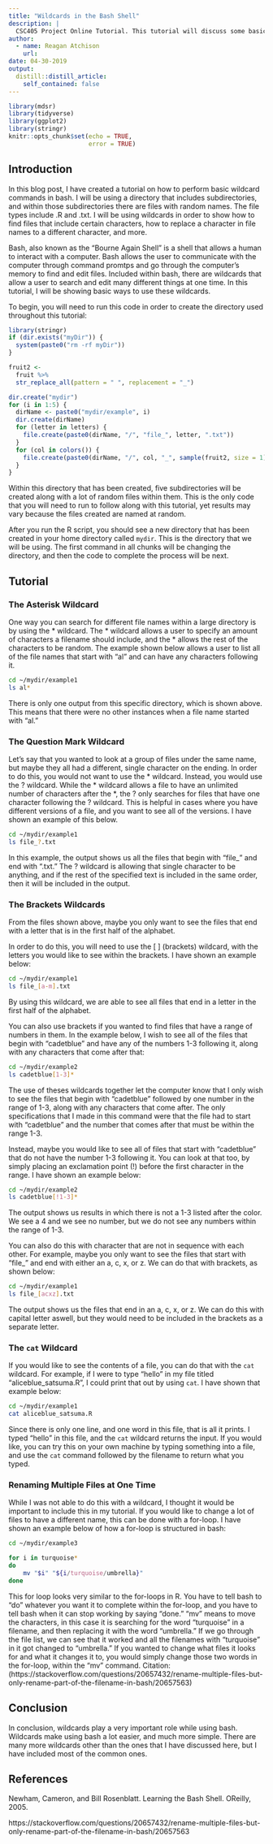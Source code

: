 ```yaml
---
title: "Wildcards in the Bash Shell"
description: |
  CSC405 Project Online Tutorial. This tutorial will discuss some basic wildcard     commands to use when you are using a large amount of files at one time.
author:
  - name: Reagan Atchison
    url: 
date: 04-30-2019
output:
  distill::distill_article:
    self_contained: false
---
```


```r
library(mdsr)
library(tidyverse)
library(ggplot2)
library(stringr)
knitr::opts_chunk$set(echo = TRUE,
                      error = TRUE)
```

## Introduction

In this blog post, I have created a tutorial on how to perform basic wildcard commands in bash. I will be using a directory that includes subdirectories, and within those subdirectories there are files with random names. The file types include .R and .txt. I will be using wildcards in order to show how to find files that include certain characters, how to replace a character in file names to a different character, and more.

Bash, also known as the "Bourne Again Shell" is a shell that allows a human to interact with a computer. Bash allows the user to communicate with the computer through command promtps and go through the computer's memory to find and edit files. Included within bash, there are wildcards that allow a user to search and edit many different things at one time. In this tutorial, I will be showing basic ways to use these wildcards.  

To begin, you will need to run this code in order to create the directory used throughout this tutorial:

```r
library(stringr)
if (dir.exists("myDir")) {
  system(paste0("rm -rf myDir"))
}

fruit2 <-
  fruit %>% 
  str_replace_all(pattern = " ", replacement = "_")

dir.create("mydir")
for (i in 1:5) {
  dirName <- paste0("mydir/example", i)
  dir.create(dirName)
  for (letter in letters) {
    file.create(paste0(dirName, "/", "file_", letter, ".txt"))
  }
  for (col in colors()) {
    file.create(paste0(dirName, "/", col, "_", sample(fruit2, size = 1), ".R"))
  }
}
```

Within this directory that has been created, five subdirectories will be created along with a lot of random files within them. This is the only code that you will need to run to follow along with this tutorial, yet results may vary because the files created are named at random. 

After you run the R script, you should see a new directory that has been created in your home directory called `mydir`. This is the directory that we will be using. The first command in all chunks will be changing the directory, and then the code to complete the process will be next.

## Tutorial

### The Asterisk Wildcard

One way you can search for different file names within a large directory is by using the * wildcard. The * wildcard allows a user to specify an amount of characters a filename should include, and the * allows the rest of the characters to be random. The example shown below allows a user to list all of the file names that start with "al" and can have any characters following it.

```bash
cd ~/mydir/example1
ls al*
```

There is only one output from this specific directory, which is shown above. This means that there were no other instances when a file name started with "al."

### The Question Mark Wildcard

Let's say that you wanted to look at a group of files under the same name, but maybe they all had a different, single character on the ending. In order to do this, you would not want to use the * wildcard. Instead, you would use the ? wildcard. While the * wildcard allows a file to have an unlimited number of characters after the *, the ? only searches for files that have one character following the ? wildcard. This is helpful in cases where you have different versions of a file, and you want to see all of the versions. I have shown an example of this below.

```bash
cd ~/mydir/example1
ls file_?.txt
```

In this example, the output shows us all the files that begin with "file_" and end with ".txt." The ? wildcard is allowing that single character to be anything, and if the rest of the specified text is included in the same order, then it will be included in the output.

### The Brackets Wildcards

From the files shown above, maybe you only want to see the files that end with a letter that is in the first half of the alphabet. 

In order to do this, you will need to use the [ ] (brackets) wildcard, with the letters you would like to see within the brackets. I have shown an example below:

```bash
cd ~/mydir/example1
ls file_[a-m].txt
```

By using this wildcard, we are able to see all files that end in a letter in the first half of the alphabet.

You can also use brackets if you wanted to find files that have a range of numbers in them. In the example below, I wish to see all of the files that begin with "cadetblue" and have any of the numbers 1-3 following it, along with any characters that come after that:

```bash
cd ~/mydir/example2
ls cadetblue[1-3]*
```

The use of theses wildcards together let the computer know that I only wish to see the files that begin with "cadetblue" followed by one number in the range of 1-3, along with any characters that come after. The only specifications that I made in this command were that the file had to start with "cadetblue" and the number that comes after that must be within the range 1-3.

Instead, maybe you would like to see all of files that start with "cadetblue" that do not have the number 1-3 following it. You can look at that too, by simply placing an exclamation point (!) before the first character in the range. I have shown an example below:

```bash
cd ~/mydir/example2
ls cadetblue[!1-3]*
```

The output shows us results in which there is not a 1-3 listed after the color. We see a 4 and we see no number, but we do not see any numbers within the range of 1-3.

You can also do this with character that are not in sequence with each other. For example, maybe you only want to see the files that start with "file_" and end with either an a, c, x, or z. We can do that with brackets, as shown below:

```bash
cd ~/mydir/example1
ls file_[acxz].txt
```

The output shows us the files that end in an a, c, x, or z. We can do this with capital letter aswell, but they would need to be included in the brackets as a separate letter.

### The `cat` Wildcard

If you would like to see the contents of a file, you can do that with the `cat` wildcard. For example, if I were to type "hello" in my file titled "aliceblue_satsuma.R", I could print that out by using `cat`. I have shown that example below:

```bash
cd ~/mydir/example1
cat aliceblue_satsuma.R
```

Since there is only one line, and one word in this file, that is all it prints. I typed "hello" in this file, and the `cat` wildcard returns the input. If you would like, you can try this on your own machine by typing something into a file, and use the `cat` command followed by the filename to return what you typed. 

### Renaming Multiple Files at One Time

While I was not able to do this with a wildcard, I thought it would be important to include this in my tutorial. If you would like to change a lot of files to have a different name, this can be done with a for-loop. I have shown an example below of how a for-loop is structured in bash:

```bash
cd ~/mydir/example3

for i in turquoise*
do
    mv "$i" "${i/turquoise/umbrella}"
done
```

This for loop looks very similar to the for-loops in R. You have to tell bash to  "do" whatever you want it to complete within the for-loop, and you have to tell bash when it can stop working by saying "done." "mv" means to move the characters, in this case it is searching for the word "turquoise" in a filename, and then replacing it with the word "umbrella." If we go through the file list, we can see that it worked and all the filenames with "turquoise" in it got changed to "umbrella." If you wanted to change what files it looks for and what it changes it to, you would simply change those two words in the for-loop, within the "mv" command. 
Citation:(https://stackoverflow.com/questions/20657432/rename-multiple-files-but-only-rename-part-of-the-filename-in-bash/20657563)



## Conclusion

In conclusion, wildcards play a very important role while using bash. Wildcards make using bash a lot easier, and much more simple. There are many more wildcards other than the ones that I have discussed here, but I have included most of the common ones.

## References

Newham, Cameron, and Bill Rosenblatt. Learning the Bash Shell. OReilly, 2005.

https://stackoverflow.com/questions/20657432/rename-multiple-files-but-only-rename-part-of-the-filename-in-bash/20657563
